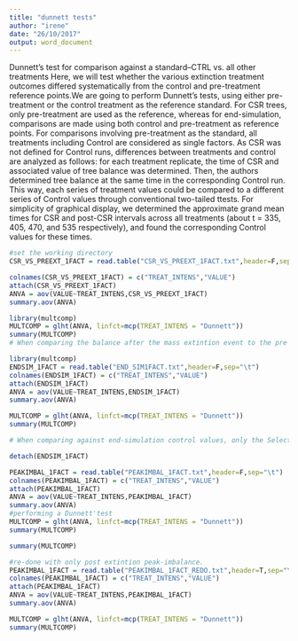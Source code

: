```yaml
---
title: "dunnett tests"
author: "irene"
date: "26/10/2017"
output: word_document
---
```

Dunnett's test for comparison against a standard--CTRL vs. all other treatments
 Here, we will test whether the various extinction treatment outcomes differed systematically from the control and pre-treatment reference points.We are going to perform Dunnett's tests, using either pre-treatment or the control treatment as the reference standard. For CSR trees, only pre-treatment are used as the reference, whereas for end-simulation, comparisons are made using both control and pre-treatment as reference points. For comparisons involving pre-treatment as the standard, all treatments including Control are considered as single factors. As CSR was not defined for Control runs,  differences between treatments and control are analyzed as follows: for each treatment replicate, the time of CSR and associated value of tree balance was determined. Then, the authors determined tree balance at the same time in the corresponding Control run. This way, each series of treatment values could be compared to a different series of Control values through conventional two-tailed ttests. For simplicity of graphical display, we determined the approximate grand mean times for CSR and post-CSR intervals across all treatments (about t = 335, 405, 470, and 535 respectively), and found the corresponding Control values for these times. 
```r
#set the working directory
CSR_VS_PREEXT_1FACT = read.table("CSR_VS_PREEXT_1FACT.txt",header=F,sep="\t")

colnames(CSR_VS_PREEXT_1FACT) = c("TREAT_INTENS","VALUE")
attach(CSR_VS_PREEXT_1FACT)
ANVA = aov(VALUE~TREAT_INTENS,CSR_VS_PREEXT_1FACT) 
summary.aov(ANVA)
```

```r
library(multcomp)
MULTCOMP = glht(ANVA, linfct=mcp(TREAT_INTENS = "Dunnett"))
summary(MULTCOMP)
# When comparing the balance after the mass extintion event to the pre extintion state (the comparison standard) only the Selective on diversifiers treatment differed significantly at all intensities. The Random at the two higher intensities and the Selective on relicts treatment only at the highest intensity. 
```

```r

library(multcomp)
ENDSIM_1FACT = read.table("END_SIM1FACT.txt",header=F,sep="\t")
colnames(ENDSIM_1FACT) = c("TREAT_INTENS","VALUE")
attach(ENDSIM_1FACT)
ANVA = aov(VALUE~TREAT_INTENS,ENDSIM_1FACT)
summary.aov(ANVA)

```

```r
MULTCOMP = glht(ANVA, linfct=mcp(TREAT_INTENS = "Dunnett"))
summary(MULTCOMP)

# When comparing against end-simulation control values, only the Selective on diversifiers, 0.9 intensity differs significantly from the control. 

detach(ENDSIM_1FACT)

```

```r
PEAKIMBAL_1FACT = read.table("PEAKIMBAL_1FACT.txt",header=F,sep="\t")
colnames(PEAKIMBAL_1FACT) = c("TREAT_INTENS","VALUE")
attach(PEAKIMBAL_1FACT)
ANVA = aov(VALUE~TREAT_INTENS,PEAKIMBAL_1FACT)
summary.aov(ANVA)
#performing a Dunnett'test 
MULTCOMP = glht(ANVA, linfct=mcp(TREAT_INTENS = "Dunnett"))
summary(MULTCOMP)

summary(MULTCOMP)
```

```r
#re-done with only post extintion peak-imbalance. 
PEAKIMBAL_1FACT = read.table("PEAKIMBAL_1FACT_REDO.txt",header=T,sep="\t")
colnames(PEAKIMBAL_1FACT) = c("TREAT_INTENS","VALUE")
attach(PEAKIMBAL_1FACT)
ANVA = aov(VALUE~TREAT_INTENS,PEAKIMBAL_1FACT)
summary.aov(ANVA)
```

```r
MULTCOMP = glht(ANVA, linfct=mcp(TREAT_INTENS = "Dunnett"))
summary(MULTCOMP)
```






